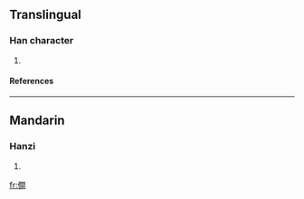 ==Translingual==
===Han character===
{{Han char|rad=人|as=12|sn=14|four=|canj=人日弓日 (OANA)}}
# {{defn|Han}}
====References====
{{Han ref|kx=0118.051|hdz=80009.050|uh=50F4|ud=20724}}
----
==Mandarin==
===Hanzi===
{{cmn-hanzi|pin=[[xiàn]] (xian4)|wg=hsien<sup>4</sup>}}
# {{defn|Mandarin}}




[[fr:僴]]